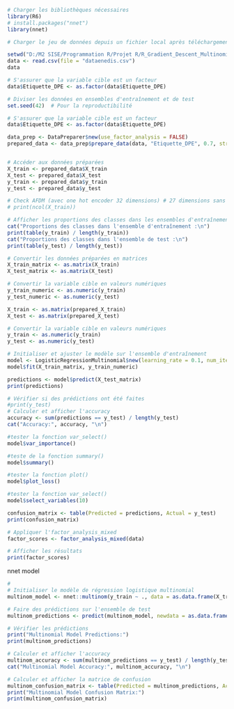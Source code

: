 ```r

# Charger les bibliothèques nécessaires
library(R6)
# install.packages("nnet")
library(nnet)

# Charger le jeu de données depuis un fichier local après téléchargement de Kaggle

setwd("D:/M2 SISE/Programmation R/Projet R/R_Gradient_Descent_Multinomial/data") # Remplacez par le chemin correct
data <- read.csv(file = "dataenedis.csv")
data
```


```r
# S'assurer que la variable cible est un facteur
data$Etiquette_DPE <- as.factor(data$Etiquette_DPE)

# Diviser les données en ensembles d'entraînement et de test
set.seed(42)  # Pour la reproductibilité

```


```r
# S'assurer que la variable cible est un facteur
data$Etiquette_DPE <- as.factor(data$Etiquette_DPE)

data_prep <- DataPreparer$new(use_factor_analysis = FALSE)
prepared_data <- data_prep$prepare_data(data, "Etiquette_DPE", 0.7, stratify = TRUE)


# Accéder aux données préparées
X_train <- prepared_data$X_train
X_test <- prepared_data$X_test
y_train <- prepared_data$y_train
y_test <- prepared_data$y_test

# Check AFDM (avec one hot encoder 32 dimensions) # 27 dimensions sans one hot encoder, encore réduire ?
# print(ncol(X_train))

# Afficher les proportions des classes dans les ensembles d'entraînement et de test
cat("Proportions des classes dans l'ensemble d'entraînement :\n")
print(table(y_train) / length(y_train))
cat("Proportions des classes dans l'ensemble de test :\n")
print(table(y_test) / length(y_test))

# Convertir les données préparées en matrices
X_train_matrix <- as.matrix(X_train)
X_test_matrix <- as.matrix(X_test)

# Convertir la variable cible en valeurs numériques
y_train_numeric <- as.numeric(y_train)
y_test_numeric <- as.numeric(y_test)
```


```r
X_train <- as.matrix(prepared_X_train)
X_test <- as.matrix(prepared_X_test)

# Convertir la variable cible en valeurs numériques
y_train <- as.numeric(y_train)
y_test <- as.numeric(y_test)
```

```r
# Initialiser et ajuster le modèle sur l'ensemble d'entraînement
model <- LogisticRegressionMultinomial$new(learning_rate = 0.1, num_iterations = 300,loss="logistique", optimizer="adam", use_early_stopping=TRUE)
model$fit(X_train_matrix, y_train_numeric)
```


```r
predictions <- model$predict(X_test_matrix)
print(predictions)
```

```r
# Vérifier si des prédictions ont été faites
#print(y_test)
# Calculer et afficher l'accuracy
accuracy <- sum(predictions == y_test) / length(y_test)
cat("Accuracy:", accuracy, "\n")
```
```r
#tester la fonction var_select()
model$var_importance()
```
```r
#teste de la fonction summary()
model$summary()
```


```r
#tester la fonction plot()
model$plot_loss()
```


```r
#tester la fonction var_select()
model$select_variables(10)
```


```r
confusion_matrix <- table(Predicted = predictions, Actual = y_test)
print(confusion_matrix)
```

```r

# Appliquer l'factor_analysis_mixed
factor_scores <- factor_analysis_mixed(data)

# Afficher les résultats
print(factor_scores)
```





nnet model

```r
# 
# Initialiser le modèle de régression logistique multinomial
multinom_model <- nnet::multinom(y_train ~ ., data = as.data.frame(X_train))

# Faire des prédictions sur l'ensemble de test
multinom_predictions <- predict(multinom_model, newdata = as.data.frame(X_test))

# Vérifier les prédictions
print("Multinomial Model Predictions:")
print(multinom_predictions)

# Calculer et afficher l'accuracy
multinom_accuracy <- sum(multinom_predictions == y_test) / length(y_test)
cat("Multinomial Model Accuracy:", multinom_accuracy, "\n")

# Calculer et afficher la matrice de confusion
multinom_confusion_matrix <- table(Predicted = multinom_predictions, Actual = y_test)
print("Multinomial Model Confusion Matrix:")
print(multinom_confusion_matrix)
```








